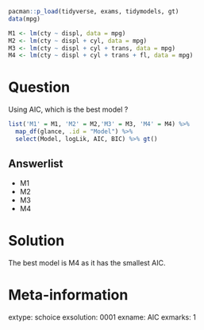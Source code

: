 ```r
pacman::p_load(tidyverse, exams, tidymodels, gt)
data(mpg)

M1 <- lm(cty ~ displ, data = mpg)
M2 <- lm(cty ~ displ + cyl, data = mpg)
M3 <- lm(cty ~ displ + cyl + trans, data = mpg)
M4 <- lm(cty ~ displ + cyl + trans + fl, data = mpg)

```


Question
==========
Using AIC, which is the best model ?
```r
list('M1' = M1, 'M2' = M2,'M3' = M3, 'M4' = M4) %>% 
  map_df(glance, .id = "Model") %>% 
  select(Model, logLik, AIC, BIC) %>% gt()

```

Answerlist
------------

* M1
* M2
* M3
* M4

Solution
==========

The best model is M4 as it has the smallest AIC. 


Meta-information
===================
extype: schoice
exsolution: 0001
exname: AIC
exmarks: 1
